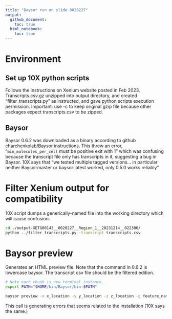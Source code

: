 ```yaml
---
title: "Baysor run on slide 0020227"
output:
  github_document:
    toc: true
  html_notebook:
    toc: true
---
```


# Environment
## Set up 10X python scripts
Follows the instructions on Xenium website posted in Feb 2023. Transcripts.csv.gz unzipped into output directory, and created "filter_transcripts.py" as instructed, and gave python scripts execution permission. Important: use -c to keep original gzip file because other packages expect transcripts.csv to be zipped.

## Baysor 
Baysor 0.6.2 was downloaded as a binary according to github charchenkolab/Baysor instructions. This threw an error, "`min_molecules_per_cell` must be positive exit with 1" which was confusing because the transcript file only has transcripts in it, suggesting a bug in Baysor. 10X says that "we tested multiple tagged versions... in particular neither Baysor:master or baysor:latest worked, only 0.5.0 works reliably"


# Filter Xenium output for compatibility
10X script dumps a generically-named file into the working directory which will cause confusion.
```bash
cd ./output-XETG00143__0020227__Region_1__20231214__022306/
python ../filter_transcripts.py -transcript transcripts.csv
```

# Baysor preview
Generates an HTML preview file. Note that the command in 0.6.2 is lowercase baysor. The transcript csv file should be the filtered edition.
```bash
# Note each chunk is new terminal instance.
export PATH="$HOME/bin/Baysor/bin:$PATH"

baysor preview -x x_location -y y_location -z z_location -g feature_name ./output-XETG00143__0020227__Region_1__20231214__022306/X0.0-24000.0_Y0.0-24000.0_filtered_transcripts.csv
```
This call is generating errors that seems related to the installation (10X says the same.)


